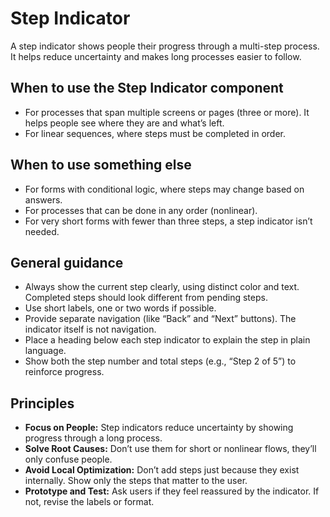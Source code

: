

<Meta title="Using the Design System/StepIndicator" />

# Step Indicator
A step indicator shows people their progress through a multi-step process. It helps reduce uncertainty and makes long processes easier to follow. 

<Canvas of={StepIndicatorStories.Default} />

## When to use the Step Indicator component 
- For processes that span multiple screens or pages (three or more). It helps people see where they are and what’s left. 
- For linear sequences, where steps must be completed in order. 

## When to use something else 
- For forms with conditional logic, where steps may change based on answers. 
- For processes that can be done in any order (nonlinear). 
- For very short forms with fewer than three steps, a step indicator isn’t needed. 

## General guidance 
- Always show the current step clearly, using distinct color and text. Completed steps should look different from pending steps. 
- Use short labels, one or two words if possible. 
- Provide separate navigation (like “Back” and “Next” buttons). The indicator itself is not navigation. 
- Place a heading below each step indicator to explain the step in plain language. 
- Show both the step number and total steps (e.g., “Step 2 of 5”) to reinforce progress. 

## Principles 
- **Focus on People:** Step indicators reduce uncertainty by showing progress through a long process. 
- **Solve Root Causes:** Don’t use them for short or nonlinear flows, they’ll only confuse people. 
- **Avoid Local Optimization:** Don’t add steps just because they exist internally. Show only the steps that matter to the user. 
- **Prototype and Test:** Ask users if they feel reassured by the indicator. If not, revise the labels or format. 